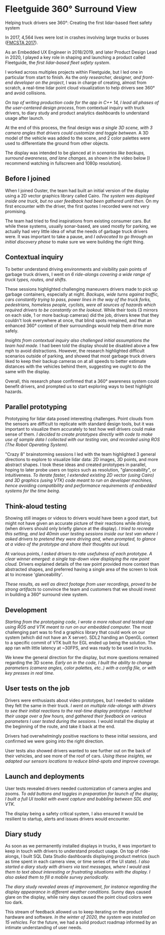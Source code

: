 
# Fleetguide 360° Surround View

Helping truck drivers see 360°: Creating the first lidar-based fleet safety
system

<ProjectWrapperBelowTitles project={props.project}>

In 2017, 4,564 lives were lost in crashes involving large trucks or buses
([FMCSTA 2017](https://www.fmcsa.dot.gov/safety/data-and-statistics/large-truck-and-bus-crash-facts-2017)).

As an Embedded UX Engineer in 2018/2019, and later Product Design Lead in 2020,
I played a key role in shaping and launching a product called Fleetguide, the
_first lidar-based fleet safety system_.

<ProjectImageWithCaption
  name="fg_surr_cover_image"
  caption="Full bleed image I created for Fleetguide pitch deck"
/>

I worked across multiples projects within Fleetguide, but I led one in
particular from start to finish. As the _only researcher, designer, and front-end
developer on the project_, I was in charge of creating, almost from scratch, a
real-time lidar point cloud visualization to help drivers see 360° and avoid
collisions.

<ProjectImageWithCaption
  name="fg_surr_system_diagram"
  caption="The components of Fleetguide 360° Surround View"
/>

_On top of writing production code for the app in C++ 14, I lead all phases of
the user-centered design process_, from contextual inquiry with truck drivers, to
diary study and product analytics dashboards to understand usage after launch.

<ProjectImageWithCaption
  name="fg_surr_usertest_sprinter"
  caption="The components of Fleetguide 360° Surround View"
/>

At the end of this process, the final design was _a single 3D scene, with 3
camera angles that drivers could customize and toggle between_. A 3D model of the
vehicle was added to the scene, and 2 color palettes were used to differentiate
the ground from other objects.

<ProjectImageWithCaption
  name="fg_surr_camera_views"
  caption="The different camera views of the system"
/>

The display was intended to be glanced at in _scenarios like backups, surround
awareness, and lane changes_, as shown in the video below \[I recommend watching
in fullscreen and 1080p resolution\].

<ProjectImageWithCaption
  name="fg_surr_system_diagram"
  caption="Screen Capture of example scenarios of the display"
/>

## Before I joined

When I joined Ouster, the team had built an initial version of the display using
a 2D vector graphics library called Cairo. _The system was deployed inside one
truck, but no user feedback had been gathered until then._ On my first encounter
with the driver, the first quotes I recorded were not very promising.

<ProjectImageWithCaption
  name="fg_surr_system_diagram"
  caption="The first quotes I gathered from our first driver when I joined the team"
/>

The team had tried to find inspirations from existing consumer cars. But while
these systems, usually sonar-based, are used mostly for parking, we actually had
very little idea of what the needs of garbage truck drivers were. It was
important to take a pause, and _I advocated to go through an initial discovery
phase_ to make sure we were building the right thing.

<ProjectImageWithCaption
  name="fg_surr_system_diagram"
  caption="Double Diamond Process explained in one of the presentations I made to the team"
/>

## Contextual inquiry

To better understand driving environments and visibility pain points of garbage
truck drivers, I went on _6 ride-alongs covering a wide range of truck types,
routes, and shifts._

<ProjectImageWithCaption
  name="fg_surr_system_diagram"
  caption="Photos taken during garbage truck ride-alongs"
/>

These sessions highlighted challenging maneuvers drivers made to pick up garbage
containers, especially at night. _Backups, wide turns against traffic, cars
constantly trying to pass, power lines in the way of the truck forks,
pedestrians, homeless people, cyclists, were all sources of hazards which
required drivers to be constantly on the lookout_. While their tools (3 mirrors
on each side, 1 or more backup cameras) did the job, drivers knew that they
couldn't look everywhere at once, that blind spots remained, and that an enhanced
360° context of their surroundings would help them drive more safely.

<ProjectImageWithCaption
  name="fg_surr_system_diagram"
  caption="A safe backup requiring a lot of body, head, and eye movements from a driver."
/>

_Insights from contextual inquiry also challenged initial assumptions the team
had made._ I had been told the display should be disabled above a few mph to
avoid distractions. However, the research highlighted difficult scenarios
outside of parking, and showed that most garbage truck drivers liked to keep
their backup cameras on at all speeds to better estimate distances with the
vehicles behind them, suggesting we ought to do the same with the display.

<ProjectImageWithCaption
  name="fg_surr_system_diagram"
  caption="Some of the insights distilled from contextual inquiry."
/>

Overall, this research phase confirmed that a 360° awareness system could
benefit drivers, and prompted us to start exploring ways to best highlight
hazards.

## Parallel prototyping

Prototyping for lidar data posed interesting challenges. Point clouds from the
sensors are difficult to replicate with standard design tools, but it was
important to visualize them accurately to test how well drivers could make sense
of them. _I decided to create prototypes directly with code to make use of sample
data I collected with our testing van, and recorded using ROS (The Robot
Operating System)._

<ProjectImageWithCaption
  name="fg_surr_system_diagram"
  caption="GoPro footage from a data collection drive."
/>

"Crazy 8" brainstorming sessions I led with the team highlighted 3 general
directions to explore to visualize lidar data: 2D images, 3D points, and more
abstract shapes. I took these ideas and created prototypes in parallel, hoping
to later probe users on topics such as resolution, "glanceability", or
intuitiveness. _To iterate faster, I extended existing 2D vector (using Cairo) and
3D graphics (using VTK) code meant to run on developer machines, hence avoiding
compatibility and performance requirements of embedded systems for the time
being._

<ProjectImageWithCaption
  name="fg_surr_system_diagram"
  caption="Some of the C++ parallel prototypes I created on my desktop"
/>

## Think-aloud testing

Showing still images or videos to drivers would have been a good start, but
might not have given an accurate picture of their reactions while driving (when
drivers should only briefly glance at the display). _I tried to recreate this
setting, and led 40min user testing sessions inside our test van where I asked
drivers to pretend they were driving and, when prompted, to glance at a video of
the prototype and share their thoughts out loud._

<ProjectImageWithCaption
  name="fg_surr_system_diagram"
  caption="The user test setup meant to recreate driving scenarios"
/>

At various points, _I asked drivers to rate usefulness of each prototype. A clear
winner emerged: a single top-down view displaying the raw point cloud._ Drivers
explained details of the raw point provided more context than abstracted shapes,
and preferred having a single area of the screen to look at to increase
'glanceability'.

<ProjectImageWithCaption
  name="fg_surr_system_diagram"
  caption="Responses from drivers during the user test"
/>

_These results, as well as direct footage from user recordings, proved to be
strong artifacts_ to convince the team and customers that we should invest in
building a 360° surround view system.

<ProjectImageWithCaption
  name="fg_surr_system_diagram"
  caption="Positive reactions to the point cloud top-down view were great artifacts to convince internally and externally."
/>

<ProjectImageWithCaption
  name="fg_surr_system_diagram"
  caption="Negative reactions to the initial prototypes the team had created showed that we needed to change direction"
/>

## Development

_Starting from the prototyping code, I wrote a more robust and tested app using
ROS and VTK meant to run on our embedded computer._ The most challenging part was
to find a graphics library that could work on our system (which did not have an
X server). SDL2 handing an OpenGL context to a specific commit of VTK built for
EGL ended up being the solution. The app ran with little latency at ~30FPS, and
was ready to be used in trucks.

<ProjectImageWithCaption
  name="fg_surr_system_diagram"
  caption="Writing production code running on our embedded hardware"
/>

We knew the general direction for the display, but more questions remained
regarding the 3D scene. _Early on in the code, I built the ability to change
parameters (camera angles, color palettes, etc..) with a config file, or with
key presses in real time._

<ProjectImageWithCaption
  name="fg_surr_system_diagram"
  caption="Display parameters"
/>

## User tests on the job

Drivers were enthusiasts about video prototypes, but I needed to validate they
felt the same in their truck. _I went on multiple ride-alongs with drivers to see
their initial reactions to the real-time display prototype. I watched their
usage over a few hours, and gathered their feedback on various parameters I user
tested during the sessions._ I would install the display at the beginning of the
route, and take it back at the end.

<ProjectImageWithCaption
  name="fg_surr_system_diagram"
  caption="Setup used for user test ride-alongs"
/>

Drivers had overwhelmingly positive reactions to these initial sessions, and
confirmed we were going into the right direction.

<ProjectImageWithCaption
  name="fg_surr_system_diagram"
  caption="Results from initial ride-alongs with displays"
/>

User tests also showed drivers wanted to see further out on the back of their
vehicles, and see more of the roof of cars. _Using these insights, we adapted our
sensors locations to reduce blind-spots and improve coverage._

<ProjectImageWithCaption
  name="fg_surr_system_diagram"
  caption="Evolution of sensor placements"
/>

## Launch and deployments

User tests revealed drivers needed customization of camera angles and zooms. _To
add buttons and toggles in preparation for launch of the display, I built a full
UI toolkit with event capture and bubbling between SDL and VTK._

<ProjectImageWithCaption name="fg_surr_system_diagram" caption="" />

The display being a safety critical system, I also ensured it would be resilient
to startup, alerts and issues drivers would encounter.

<ProjectImageWithCaption name="fg_surr_system_diagram" caption="" />

## Diary study

As soon as we permanently installed displays in trucks, it was important to keep
in touch with drivers to understand product usage. On top of ride-alongs, I built
SQL Data Studio dashboards displaying product metrics (such as time spent in
each camera view, or time series of the UI state). _I also started a diary study
with drivers via text messages, where I would ask them to text about interesting
or frustrating situations with the display. I also asked them to fill a mobile
survey periodically._

<ProjectImageWithCaption
  name="fg_surr_system_diagram"
  caption="Research methods I used after launch"
/>

_The diary study revealed areas of improvement, for instance regarding the
display appearance in different weather conditions._ Sunny days caused glare on
the display, while rainy days caused the point cloud colors were too dark.

<ProjectImageWithCaption
  name="fg_surr_system_diagram"
  caption="The diary study prompted us to add an anti-glare screen onto the display"
/>

This stream of feedback allowed us to keep iterating on the product hardware and
software. _In the winter of 2020, the system was installed on 15 vehicles._ For
the future, we had a solid product roadmap informed by an intimate understanding
of user needs.

<ProjectImageWithCaption
  name="fg_surr_system_diagram"
  caption="Display product roadmap in Airtable"
/>

</ProjectWrapperBelowTitles>
